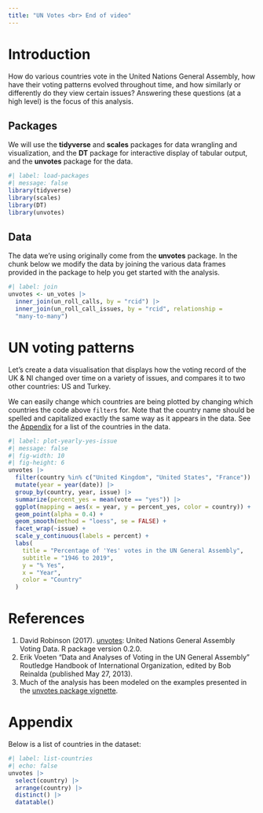 ```yaml
---
title: "UN Votes <br> End of video"
---
```


# Introduction

How do various countries vote in the United Nations General Assembly, how have their voting patterns evolved throughout time, and how similarly or differently do they view certain issues?
Answering these questions (at a high level) is the focus of this analysis.

## Packages

We will use the **tidyverse** and **scales** packages for data wrangling and visualization, and the **DT** package for interactive display of tabular output, and the **unvotes** package for the data.

```r
#| label: load-packages
#| message: false
library(tidyverse)
library(scales)
library(DT)
library(unvotes)
```

## Data

The data we're using originally come from the **unvotes** package.
In the chunk below we modify the data by joining the various data frames provided in the package to help you get started with the analysis.

```r
#| label: join
unvotes <- un_votes |>
  inner_join(un_roll_calls, by = "rcid") |>
  inner_join(un_roll_call_issues, by = "rcid", relationship =
  "many-to-many")
```

# UN voting patterns

Let's create a data visualisation that displays how the voting record of the UK & NI changed over time on a variety of issues, and compares it to two other countries: US and Turkey.

We can easily change which countries are being plotted by changing which countries the code above `filter`s for.
Note that the country name should be spelled and capitalized exactly the same way as it appears in the data.
See the [Appendix](#appendix) for a list of the countries in the data.

```r
#| label: plot-yearly-yes-issue
#| message: false
#| fig-width: 10
#| fig-height: 6
unvotes |>
  filter(country %in% c("United Kingdom", "United States", "France")) |>
  mutate(year = year(date)) |>
  group_by(country, year, issue) |>
  summarize(percent_yes = mean(vote == "yes")) |>
  ggplot(mapping = aes(x = year, y = percent_yes, color = country)) +
  geom_point(alpha = 0.4) +
  geom_smooth(method = "loess", se = FALSE) +
  facet_wrap(~issue) +
  scale_y_continuous(labels = percent) +
  labs(
    title = "Percentage of 'Yes' votes in the UN General Assembly",
    subtitle = "1946 to 2019",
    y = "% Yes",
    x = "Year",
    color = "Country"
  )
```

# References

1.  David Robinson (2017). [unvotes](https://CRAN.R-project.org/package=unvotes): United Nations General Assembly Voting Data. R package version 0.2.0.
2.  Erik Voeten "Data and Analyses of Voting in the UN General Assembly" Routledge Handbook of International Organization, edited by Bob Reinalda (published May 27, 2013).
3.  Much of the analysis has been modeled on the examples presented in the [unvotes package vignette](https://cran.r-project.org/web/packages/unvotes/vignettes/unvotes.html).

# Appendix {#appendix}

Below is a list of countries in the dataset:

```r
#| label: list-countries
#| echo: false
unvotes |> 
  select(country) |>
  arrange(country) |> 
  distinct() |>
  datatable()
```
